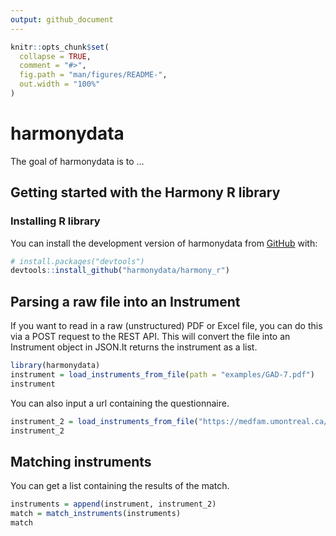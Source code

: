 ```yaml
---
output: github_document
---
```


<!-- README.md is generated from README.Rmd. Please edit that file -->

```r
knitr::opts_chunk$set(
  collapse = TRUE,
  comment = "#>",
  fig.path = "man/figures/README-",
  out.width = "100%"
)
```

# harmonydata

<!-- badges: start -->

<!-- badges: end -->

The goal of harmonydata is to ...

## Getting started with the Harmony R library

### Installing R library

You can install the development version of harmonydata from [GitHub](https://github.com/harmonydata/harmony_r) with:

``` r
# install.packages("devtools")
devtools::install_github("harmonydata/harmony_r")
```

## Parsing a raw file into an Instrument

If you want to read in a raw (unstructured) PDF or Excel file, you can do this via a POST request to the REST API. This will convert the file into an Instrument object in JSON.It returns the instrument as a list.

```r
library(harmonydata)
instrument = load_instruments_from_file(path = "examples/GAD-7.pdf")
instrument

```

You can also input a url containing the questionnaire.

```r
instrument_2 = load_instruments_from_file("https://medfam.umontreal.ca/wp-content/uploads/sites/16/GAD-7-fran%C3%A7ais.pdf") 
instrument_2
```

## Matching instruments

You can get a list containing the results of the match.

```r
instruments = append(instrument, instrument_2)
match = match_instruments(instruments)
match
```
